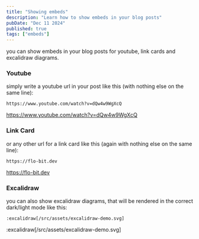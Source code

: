```yaml
---
title: "Showing embeds"
description: "Learn how to show embeds in your blog posts"
pubDate: "Dec 11 2024"
published: true
tags: ["embeds"]
---
```


you can show embeds in your blog posts for youtube, link cards and excalidraw diagrams.

### Youtube

simply write a youtube url in your post like this (with nothing else on the same line):

```mdx
https://www.youtube.com/watch?v=dQw4w9WgXcQ
```

https://www.youtube.com/watch?v=dQw4w9WgXcQ

### Link Card

or any other url for a link card like this (again with nothing else on the same line):

```mdx
https://flo-bit.dev
```

https://flo-bit.dev

### Excalidraw

you can also show excalidraw diagrams, that will be rendered in the correct dark/light mode like this:

```mdx
:excalidraw[/src/assets/excalidraw-demo.svg]
```

:excalidraw[/src/assets/excalidraw-demo.svg]

